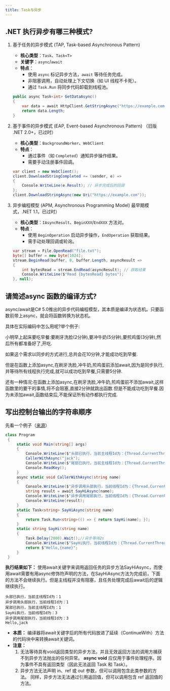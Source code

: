 ```yaml
---
title: Task与异步
---
```



## .NET 执行异步有哪三种模式?

1. 基于任务的异步模式 (TAP, Task-based Asynchronous Pattern)

   - **核心类型**：`Task`、`Task<T>`
   - **关键字**：`async`/`await`
   - **特点**：
     - 使用 `async` 标记异步方法，`await` 等待任务完成。
     - 非阻塞调用，自动处理上下文切换（如 UI 线程不卡死）。
     - 通过 `Task.Run` 将同步代码卸载到线程池。

   ```csharp
   public async Task<int> GetDataAsync()
   {
       var data = await HttpClient.GetStringAsync("https://example.com");
       return data.Length;
   }
   ```

2. 基于事件的异步模式 (EAP, Event-based Asynchronous Pattern)
   （旧版 .NET 2.0+，已过时）

   - **核心类型**：`BackgroundWorker`、`WebClient`
   - **特点**：
     - 通过事件（如 `Completed`）通知异步操作结果。
     - 需要手动注册事件回调。

   ```csharp
   var client = new WebClient();
   client.DownloadStringCompleted += (sender, e) => 
   {
       Console.WriteLine(e.Result); // 异步完成后的回调
   };
   client.DownloadStringAsync(new Uri("https://example.com"));
   ```

3. 异步编程模型 (APM, Asynchronous Programming Model) 
   最早期模式，.NET 1.1，已过时）

   - **核心类型**：`IAsyncResult`、`BeginXXX`/`EndXXX` 方法对。
   - **特点**：
     - 使用 `BeginOperation` 启动异步操作，`EndOperation` 获取结果。
     - 需手动处理回调或轮询。

   ```csharp
   var stream = File.OpenRead("file.txt");
   byte[] buffer = new byte[1024];
   stream.BeginRead(buffer, 0, buffer.Length, asyncResult => 
   {
       int bytesRead = stream.EndRead(asyncResult); // 获取结果
       Console.WriteLine($"Read {bytesRead} bytes");
   }, null);
   ```


## 请简述async 函数的编译方式?

async/await是C# 5.0推出的异步代码编程模型，其本质是编译为状态机。只要函数前带上async，就会将函数转换为状态机。

具体在实际编码中怎么用呢?举个例子:

小明早上起床要吃早餐:要刷牙洗脸(2分钟),要冲牛奶(5分钟),要煎鸡蛋(3分钟),然后所有都准备好了,开吃.

如果这个需求以同步的方式进行,总共会花10分钟,才能成功吃到早餐.

但是在函数上添加async,在刷牙洗脸,冲牛奶,煎鸡蛋前添加await,因为是同步执行,并等待所有线程执行完成,就可以成功吃到早餐,只需要5分钟.

还有一种情况:在函数上添加async,在刷牙洗脸,冲牛奶,煎鸡蛋前不添加await,这样函数里的要干的事情,将不会阻塞,直接2分钟就跳出函数.但是不能成功吃到早餐.因为未添加await,函数结束后,不能保证所有动作都执行完成.

## 写出控制台输出的字符串顺序

先看一个例子（[来源](https://www.cnblogs.com/jonins/p/9558275.html)）

```csharp
class Program
 {
     static void Main(string[] args)
     {
         Console.WriteLine($"头部已执行，当前主线程Id为：{Thread.CurrentThread.ManagedThreadId}");
         CallerWithAsync("jack");
         Console.WriteLine($"尾部已执行，当前主线程Id为：{Thread.CurrentThread.ManagedThreadId}");
         Console.ReadKey();
     }
     async static void CallerWithAsync(string name)
     {
         Console.WriteLine($"异步调用头部执行，当前线程Id为：{Thread.CurrentThread.ManagedThreadId}");
         string result = await SayHiAsync(name);
         Console.WriteLine($"异步调用尾部执行，当前线程Id为：{Thread.CurrentThread.ManagedThreadId}");
         Console.WriteLine(result);
     }
     static Task<string> SayHiAsync(string name)
     {
         return Task.Run<string>(() => { return SayHi(name); });
     }
     static string SayHi(string name)
     {
         Task.Delay(2000).Wait();//异步等待2s
         Console.WriteLine($"SayHi执行，当前线程Id为：{Thread.CurrentThread.ManagedThreadId}");
         return $"Hello,{name}";
     }
 }
```

**执行结果如下：** 使用await关键字来调用返回任务的异步方法SayHiAsync，而使用await需要有用async修饰符声明的方法，在SayHiAsync方法为完成前，下面的方法不会继续执行。但是主线程并没有阻塞，且任务处理完成后await后的逻辑继续执行。

```
头部已执行，当前主线程Id为：1
异步调用头部执行，当前线程Id为：1
尾部已执行，当前主线程Id为：1
SayHi执行，当前线程Id为：3
异步调用尾部执行，当前线程Id为：3
Hello,jack
```

- **本质：** 编译器将await关键字后的所有代码放进了延续（ContinueWith）方法的代码块中来转换await关键词。
- **注意：**
  1. 无法等待具有void返回类型的异步方法，并且无效返回方法的调用方捕获不到异步方法抛出的任何异常。
     **async void** 应仅用于事件处理程序。因为事件不具有返回类型（因此无法返回 Task 和 Task）。
  2. 异步方法无法声明 in、ref 或 out 参数，但可以调用包含此类参数的方法。 同样，异步方法无法通过引用返回值，但可以调用包含 ref 返回值的方法。

